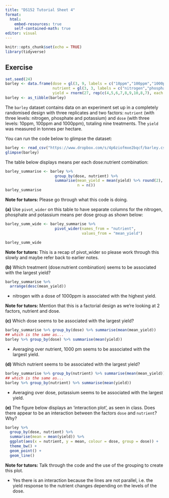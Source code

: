 ```yaml
---
title: "DS152 Tutorial Sheet 4"
format: 
  html:
    embed-resources: true
    self-contained-math: true
editor: visual
---
```



```r
knitr::opts_chunk$set(echo = TRUE)
library(tidyverse)
```

## Exercise 

```r
set.seed(24)
barley <- data.frame(dose = gl(3, 9, labels = c("10ppm","100ppm","1000ppm")),
                     nutrient = gl(3, 3, labels = c("nitrogen","phosphate","potassium")),
                     yield = rnorm(27, rep(c(4,5,6,7,8,9,10,8,7), each = 3), .5))
barley <- as_tibble(barley)
```

The `barley` dataset contains data on an experiment set up in a completely randomised design with three replicates and two factors: `nutrient` (with three levels: nitrogen, phosphate and potassium) and `dose` (with three levels: 10ppm, 100ppm and 1000ppm), totaling nine treatments. The `yield` was measured in tonnes per hectare.

You can run the code below to glimpse the dataset:

```r
barley <- read_csv("https://www.dropbox.com/s/4p6ziofmxe2bqcf/barley.csv?raw=1")
glimpse(barley)
```

The table below displays means per each dose:nutrient combination:

```r
barley_summarise <- barley %>%
                      group_by(dose, nutrient) %>%
                      summarise(mean_yield = mean(yield) %>% round(2),
                                n = n()) 
barley_summarise
```

__Note for tutors:__ Please go through what this code is doing. 

**(a)** Use `pivot_wider` on this table to have separate columns for the nitrogen, phosphate and potassium means per dose group as shown below:

```r
barley_summ_wide <- barley_summarise %>%
                      pivot_wider(names_from = "nutrient",
                                  values_from = "mean_yield")

barley_summ_wide
```

__Note for tutors:__ This is a recap of pivot_wider so please work through this slowly and maybe refer back to earlier notes. 

**(b)** Which treatment (dose:nutrient combination) seems to be associated with the largest yield?

```r
barley_summarise %>% 
  arrange(desc(mean_yield))
```

  - nitrogen with a dose of 1000ppm is associated with the highest yield.
  
__Note for tutors:__ Mention that this is a factorial design as we're looking at 2 factors, nutrient and dose. 


**(c)** Which dose seems to be associated with the largest yield?

```r
barley_summarise %>% group_by(dose) %>% summarise(mean(mean_yield))
## which is the same as...
barley %>% group_by(dose) %>% summarise(mean(yield))
```

 - Averaging over nutrient, 1000 pm seems to be associated with the largest yield.
 
**(d)** Which nutrient seems to be associated with the largest yield?

```r
barley_summarise %>% group_by(nutrient) %>% summarise(mean(mean_yield))
## which is the same as...
barley %>% group_by(nutrient) %>% summarise(mean(yield))
```

  - Averaging over dose, potassium seems to be associated with the largest yield. 
  

**(e)** The figure below displays an 'interaction plot', as seen in class. Does there appear to be an interaction between the factors `dose` and `nutrient`? Why?

```r
barley %>%
  group_by(dose, nutrient) %>%
  summarise(mean = mean(yield)) %>%
  ggplot(aes(x = nutrient, y = mean, colour = dose, group = dose)) +
  theme_bw() +
  geom_point() +
  geom_line()
```

__Note for tutors:__ Talk through the code and the use of the grouping to create this plot. 

  - Yes there is an interaction because the lines are not parallel, i.e. the yield response to the nutrient changes depending on the levels of the dose. 
